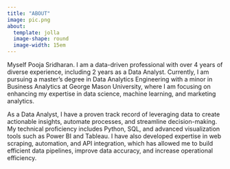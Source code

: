 ```yaml
---
title: "ABOUT"
image: pic.png
about: 
  template: jolla
  image-shape: round
  image-width: 15em
---
```


Myself Pooja Sridharan. I am a data-driven professional with over 4 years of diverse experience, including 2 years as a Data Analyst. Currently, I am pursuing a master’s degree in Data Analytics Engineering with a minor in Business Analytics at George Mason University, where I am focusing on enhancing my expertise in data science, machine learning, and marketing analytics.

As a Data Analyst, I have a proven track record of leveraging data to create actionable insights, automate processes, and streamline decision-making. My technical proficiency includes Python, SQL, and advanced visualization tools such as Power BI and Tableau. I have also developed expertise in web scraping, automation, and API integration, which has allowed me to build efficient data pipelines, improve data accuracy, and increase operational efficiency.
